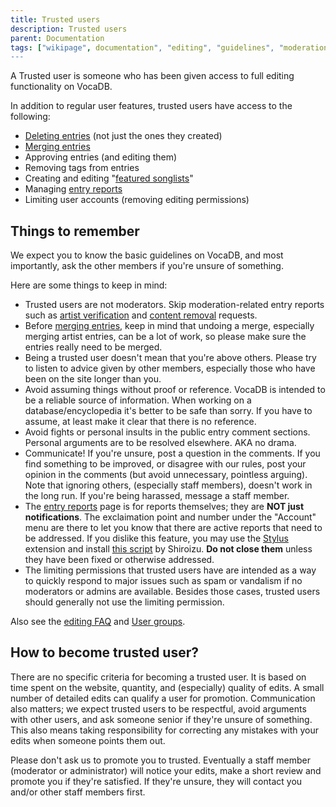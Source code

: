 ---
title: Trusted users
description: Trusted users
parent: Documentation
tags: ["wikipage", documentation", "editing", "guidelines", "moderation", "user", "vocadb"]
---

A Trusted user is someone who has been given access to full editing functionality on VocaDB.

In addition to regular user features, trusted users have access to the following:
* [Deleting entries](/docs/other-guidelines/content-removal-guidelines) (not just the ones they created)
* [Merging entries](/docs/other-guidelines/merging-entries)
* Approving entries (and editing them)
* Removing tags from entries
* Creating and editing "[featured songlists](https://vocadb.net/SongList/Featured)"
* Managing [entry reports](/docs/pinned/entry-reports)
* Limiting user accounts (removing editing permissions)

## Things to remember

We expect you to know the basic guidelines on VocaDB, and most importantly, ask the other members if you're unsure of something.

Here are some things to keep in mind:
* Trusted users are not moderators. Skip moderation-related entry reports such as [artist verification](/docs/artists/artist-verification) and [content removal](/docs/other-guidelines/content-removal-guidelines) requests.
* Before [merging entries](/docs/other-guidelines/merging-entries), keep in mind that undoing a merge, especially merging artist entries, can be a lot of work, so please make sure the entries really need to be merged.
* Being a trusted user doesn't mean that you're above others. Please try to listen to advice given by other members, especially those who have been on the site longer than you.
* Avoid assuming things without proof or reference. VocaDB is intended to be a reliable source of information. When working on a database/encyclopedia it's better to be safe than sorry. If you have to assume, at least make it clear that there is no reference.
* Avoid fights or personal insults in the public entry comment sections. Personal arguments are to be resolved elsewhere. AKA no drama.
* Communicate! If you're unsure, post a question in the comments. If you find something to be improved, or disagree with our rules, post your opinion in the comments (but avoid unnecessary, pointless arguing). Note that ignoring others, (especially staff members), doesn't work in the long run. If you're being harassed, message a staff member.
* The [entry reports](https://vocadb.net/Admin/ViewEntryReports) page is for reports themselves; they are **NOT just notifications**. The exclaimation point and number under the "Account" menu are there to let you know that there are active reports that need to be addressed. If you dislike this feature, you may use the [Stylus](https://github.com/openstyles/stylus/) extension and install [this script](https://userstyles.world/style/19593/hide-vdb-notifs) by Shiroizu. **Do not close them** unless they have been fixed or otherwise addressed. 
* The limiting permissions that trusted users have are intended as a way to quickly respond to major issues such as spam or vandalism if no moderators or admins are available. Besides those cases, trusted users should generally not use the limiting permission.

Also see the [editing FAQ](/docs/pinned/vocadb-editing-faq) and [User groups](/docs/documentation/user-groups).

## How to become trusted user?

There are no specific criteria for becoming a trusted user. It is based on time spent on the website, quantity, and (especially) quality of edits. A small number of detailed edits can qualify a user for promotion. Communication also matters; we expect trusted users to be respectful, avoid arguments with other users, and ask someone senior if they're unsure of something. This also means taking responsibility for correcting any mistakes with your edits when someone points them out.

Please don't ask us to promote you to trusted. Eventually a staff member (moderator or administrator) will notice your edits, make a short review and promote you if they're satisfied. If they're unsure, they will contact you and/or other staff members first.